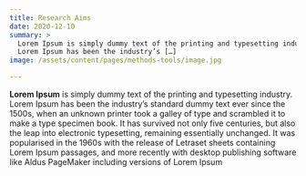 ```yaml
---
title: Research Aims
date: 2020-12-10
summary: >
  Lorem Ipsum is simply dummy text of the printing and typesetting industry.
  Lorem Ipsum has been the industry’s […]
image: /assets/content/pages/methods-tools/image.jpg

---
```

**Lorem Ipsum** is simply dummy text of the printing and typesetting industry. Lorem Ipsum has been the industry’s standard dummy text ever since the 1500s, when an unknown printer took a galley of type and scrambled it to make a type specimen book. It has survived not only five centuries, but also the leap into electronic typesetting, remaining essentially unchanged. It was popularised in the 1960s with the release of Letraset sheets containing Lorem Ipsum passages, and more recently with desktop publishing software like Aldus PageMaker including versions of Lorem Ipsum
